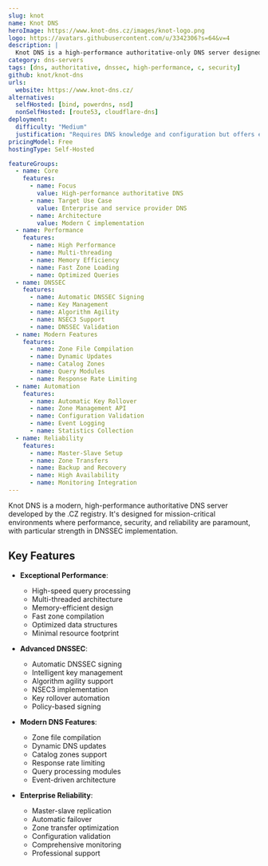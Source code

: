 ```yaml
---
slug: knot
name: Knot DNS
heroImage: https://www.knot-dns.cz/images/knot-logo.png
logo: https://avatars.githubusercontent.com/u/3342306?s=64&v=4
description: |
  Knot DNS is a high-performance authoritative-only DNS server designed for speed, reliability, stability and security with advanced DNSSEC capabilities and modern DNS features.
category: dns-servers
tags: [dns, authoritative, dnssec, high-performance, c, security]
github: knot/knot-dns
urls:
  website: https://www.knot-dns.cz/
alternatives:
  selfHosted: [bind, powerdns, nsd]
  nonSelfHosted: [route53, cloudflare-dns]
deployment:
  difficulty: "Medium"
  justification: "Requires DNS knowledge and configuration but offers excellent performance and security features."
pricingModel: Free
hostingType: Self-Hosted

featureGroups:
  - name: Core
    features:
      - name: Focus
        value: High-performance authoritative DNS
      - name: Target Use Case
        value: Enterprise and service provider DNS
      - name: Architecture
        value: Modern C implementation
  - name: Performance
    features:
      - name: High Performance
      - name: Multi-threading
      - name: Memory Efficiency
      - name: Fast Zone Loading
      - name: Optimized Queries
  - name: DNSSEC
    features:
      - name: Automatic DNSSEC Signing
      - name: Key Management
      - name: Algorithm Agility
      - name: NSEC3 Support
      - name: DNSSEC Validation
  - name: Modern Features
    features:
      - name: Zone File Compilation
      - name: Dynamic Updates
      - name: Catalog Zones
      - name: Query Modules
      - name: Response Rate Limiting
  - name: Automation
    features:
      - name: Automatic Key Rollover
      - name: Zone Management API
      - name: Configuration Validation
      - name: Event Logging
      - name: Statistics Collection
  - name: Reliability
    features:
      - name: Master-Slave Setup
      - name: Zone Transfers
      - name: Backup and Recovery
      - name: High Availability
      - name: Monitoring Integration
---
```


Knot DNS is a modern, high-performance authoritative DNS server developed by the .CZ registry. It's designed for mission-critical environments where performance, security, and reliability are paramount, with particular strength in DNSSEC implementation.

## Key Features

- **Exceptional Performance**:

  - High-speed query processing
  - Multi-threaded architecture
  - Memory-efficient design
  - Fast zone compilation
  - Optimized data structures
  - Minimal resource footprint

- **Advanced DNSSEC**:

  - Automatic DNSSEC signing
  - Intelligent key management
  - Algorithm agility support
  - NSEC3 implementation
  - Key rollover automation
  - Policy-based signing

- **Modern DNS Features**:

  - Zone file compilation
  - Dynamic DNS updates
  - Catalog zones support
  - Response rate limiting
  - Query processing modules
  - Event-driven architecture

- **Enterprise Reliability**:
  - Master-slave replication
  - Automatic failover
  - Zone transfer optimization
  - Configuration validation
  - Comprehensive monitoring
  - Professional support
